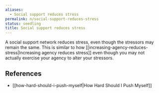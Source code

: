 ```yaml
---
aliases:
  - Social support reduces stress
permalink: n/social-support-reduces-stress
status: seedling
title: Social support reduces stress
---
```

A social support network reduces stress, even though the stressors may remain the same. This is similar to how [[increasing-agency-reduces-stress|Increasing agency reduces stress]] even though you may not actually exercise your agency to alter your stressors.

## References

- [[how-hard-should-i-push-myself|How Hard Should I Push Myself]]
